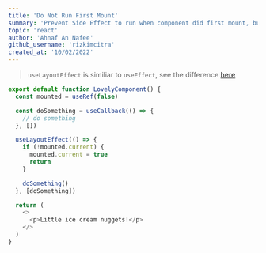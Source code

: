 ```yaml
---
title: 'Do Not Run First Mount'
summary: 'Prevent Side Effect to run when component did first mount, but when the next state changes, do something'
topic: 'react'
author: 'Ahnaf An Nafee'
github_username: 'rizkimcitra'
created_at: '10/02/2022'
---
```


> `useLayoutEffect` is similiar to `useEffect`, see the difference [here](https://kentcdodds.com/blog/useeffect-vs-uselayouteffect)

```js
export default function LovelyComponent() {
  const mounted = useRef(false)

  const doSomething = useCallback(() => {
    // do something
  }, [])

  useLayoutEffect(() => {
    if (!mounted.current) {
      mounted.current = true
      return
    }

    doSomething()
  }, [doSomething])

  return (
    <>
      <p>Little ice cream nuggets!</p>
    </>
  )
}
```
